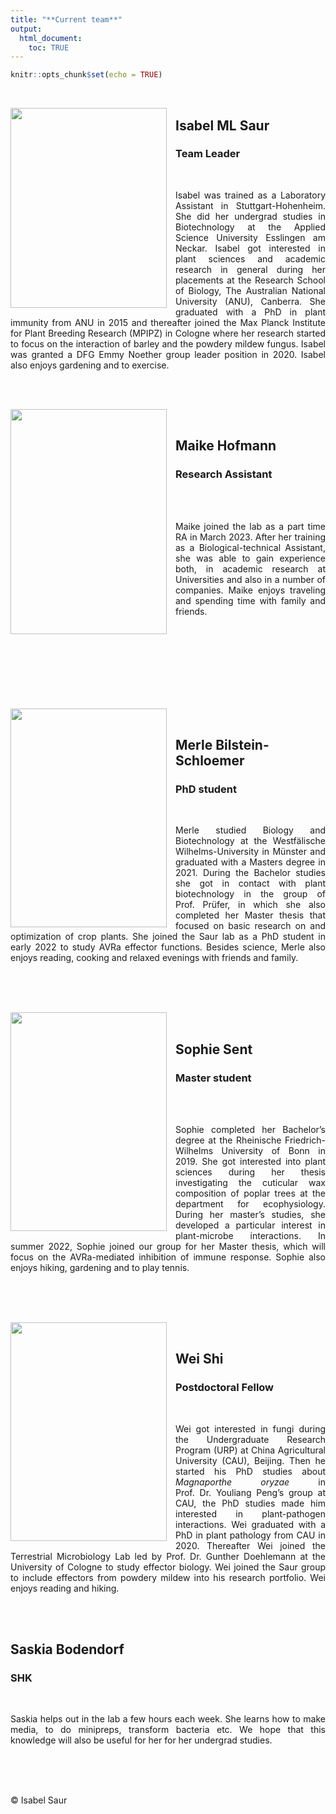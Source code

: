 ---
title: "**Current team**"
output: 
  html_document:
    toc: TRUE
---

```{r setup, include=FALSE}
knitr::opts_chunk$set(echo = TRUE)
```
<br>

<img src="/Users/isabe/Desktop/webpage1new/pictures/izzy.jpg" style="float: left; margin: 0em 1em 0em 0em; " width="250" height="320" alt=""> 

## Isabel ML Saur


### Team Leader 

<br>

<div style="text-align: justify"> Isabel was trained as a Laboratory Assistant in Stuttgart-Hohenheim. She did her undergrad studies in Biotechnology at the Applied Science University Esslingen am Neckar. Isabel got interested in plant sciences and academic research in general during her placements at the Research School of Biology, The Australian National University (ANU), Canberra.  She graduated with a PhD in plant immunity from ANU in 2015 and thereafter joined the Max Planck Institute for Plant Breeding Research (MPIPZ) in Cologne where her research started to focus on the interaction of barley and the powdery mildew fungus. Isabel was granted a DFG Emmy Noether group leader position in 2020. Isabel also enjoys gardening and to exercise. </div>

<br>
<br>

<img src="/Users/isabe/Desktop/webpage1new/pictures/Maike.jpg" style="float: left; margin: 0em 1em 0em 0em; " width="250" height="360" alt=""> 

<br>




## Maike Hofmann

### Research Assistant

<br>
<br>

<div style="text-align: justify"> Maike joined the lab as a part time RA in March 2023.
After her training as a Biological-technical Assistant, she was able to gain experience both, in academic research at Universities and also in a number of companies.
Maike enjoys traveling and spending time with family and friends. 
</div>

<br>
<br>
<br>
<br>
<br>
<br>
<br>


<img src="/Users/isabe/Desktop/webpage1new/pictures/Merle1.jpg" style="float: left; margin: 0em 1em 0em 0em; " width="250" height="350" alt=""> 
<br>



## Merle Bilstein-Schloemer

### PhD student

<br>

<div style="text-align: justify"> Merle studied Biology and Biotechnology at the Westfälische Wilhelms-University in Münster and graduated with a Masters degree in 2021. During the Bachelor studies she got in contact with plant biotechnology in the group of Prof. Prüfer, in which she also completed her Master thesis that focused on basic research on and optimization of crop plants. She joined the Saur lab as a PhD student in early 2022 to study AVRa effector functions. Besides science, Merle also enjoys reading, cooking and relaxed evenings with friends and family. </div>

<br>
<br>
<br>

<img src="/Users/isabe/Desktop/webpage1new/pictures/Sophie.jpg" style="float: left; margin: 0em 1em 0em 0em; " width="250" height="350" alt=""> 
<br>

## Sophie Sent

### Master student

<br>
<br>

<div style="text-align: justify"> Sophie completed her Bachelor’s degree at the Rheinische Friedrich-Wilhelms University of Bonn in 2019. She got interested into plant sciences during her thesis investigating the cuticular wax composition of poplar trees at the department for ecophysiology. During her master's studies, she developed a particular interest in plant-microbe interactions. In summer 2022, Sophie joined our group for her Master thesis, which will focus on the AVRa-mediated inhibition of immune response. Sophie also enjoys hiking, gardening and to play tennis. </div>

<br>
<br>
<br>



<img src="/Users/isabe/Desktop/webpage1new/pictures/Wei.jpg" style="float: left; margin: 0em 1em 0em 0em; " width="250" height="350" alt=""> 

<br>


## Wei Shi

### Postdoctoral Fellow

<br>

<div style="text-align: justify"> Wei got interested in fungi during the Undergraduate Research Program (URP) at China Agricultural University (CAU), Beijing. Then he started his PhD studies about *Magnaporthe oryzae* in Prof. Dr. Youliang Peng’s group at CAU, the PhD studies made him interested in plant-pathogen interactions. Wei graduated with a PhD in plant pathology from CAU in 2020. Thereafter Wei joined the Terrestrial Microbiology Lab  led by Prof. Dr. Gunther Doehlemann at the University of Cologne to study effector biology. Wei joined the Saur group to include effectors from powdery mildew into his research portfolio. Wei enjoys reading and hiking.</div>

<br>
<br>

## Saskia Bodendorf

### SHK

<br>

<div style="text-align: justify"> Saskia helps out in the lab a few hours each week. She learns how to make media, to do minipreps, transform bacteria etc. We hope that this knowledge will also be useful for her for her undergrad studies. </div>
<br>
<br>
<br>

© Isabel Saur